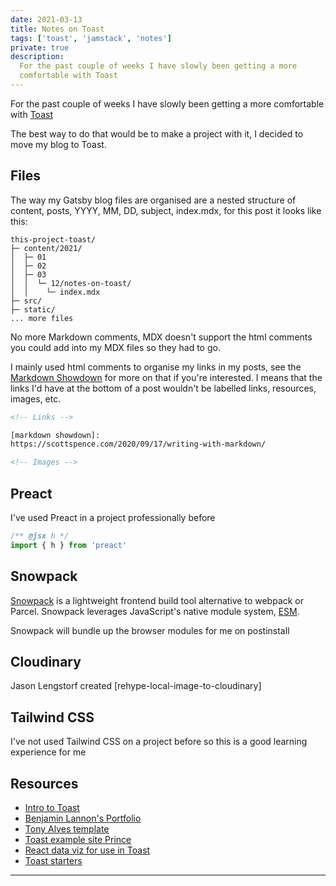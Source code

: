 ```yaml
---
date: 2021-03-13
title: Notes on Toast
tags: ['toast', 'jamstack', 'notes']
private: true
description:
  For the past couple of weeks I have slowly been getting a more
  comfortable with Toast
---
```


For the past couple of weeks I have slowly been getting a more
comfortable with [Toast]

The best way to do that would be to make a project with it, I decided
to move my blog to Toast.

## Files

The way my Gatsby blog files are organised are a nested structure of
content, posts, YYYY, MM, DD, subject, index.mdx, for this post it
looks like this:

```text
this-project-toast/
├─ content/2021/
│  ├─ 01
│  ├─ 02
│  ├─ 03
│  │  └─ 12/notes-on-toast/
│  │    └─ index.mdx
├─ src/
├─ static/
... more files
```

No more Markdown comments, MDX doesn't support the html comments you
could add into my MDX files so they had to go.

I mainly used html comments to organise my links in my posts, see the
[Markdown Showdown] for more on that if you're interested. I means
that the links I'd have at the bottom of a post wouldn't be labelled
links, resources, images, etc.

```html
<!-- Links -->

[markdown showdown]:
https://scottspence.com/2020/09/17/writing-with-markdown/

<!-- Images -->
```

## Preact

I've used Preact in a project professionally before

```jsx
/** @jsx h */
import { h } from 'preact'
```

## Snowpack

[Snowpack] is a lightweight frontend build tool alternative to webpack
or Parcel. Snowpack leverages JavaScript's native module system,
[ESM].

Snowpack will bundle up the browser modules for me on postinstall

## Cloudinary

Jason Lengstorf created [rehype-local-image-to-cloudinary]

## Tailwind CSS

I've not used Tailwind CSS on a project before so this is a good
learning experience for me

## Resources

- [Intro to Toast]
- [Benjamin Lannon's Portfolio]
- [Tony Alves template]
- [Toast example site Prince]
- [React data viz for use in Toast]
- [Toast starters]

---

[toast]: https://github.com/toastdotdev
[markdown showdown]:
  https://scottspence.com/2020/09/17/writing-with-markdown/
[intro to toast]: https://m-allanson-garden.netlify.app/intro-to-toast
[benjamin lannon's portfolio]: https://github.com/lannonbr/Portfolio
[tony alves template]: https://github.com/talves/toast-template
[toast example site prince]: https://github.com/maxcell/prince-toast
[react data viz for use in toast]: http://uber.github.io/react-vis/
[toast starters]: https://github.com/toastdotdev/starters
[snowpack]: https://www.snowpack.dev/
[esm]:
  https://developer.mozilla.org/en-US/docs/Web/JavaScript/Reference/Statements/import
